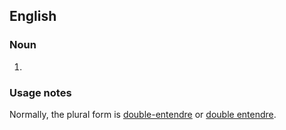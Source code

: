 ==English==

===Noun===
{{head|en|plural}}

# {{context|nonstandard|lang=en}} {{alternative spelling of|double entendres|lang=en}}

===Usage notes===
Normally, the plural form is [[double-entendre]] or [[double entendre]].